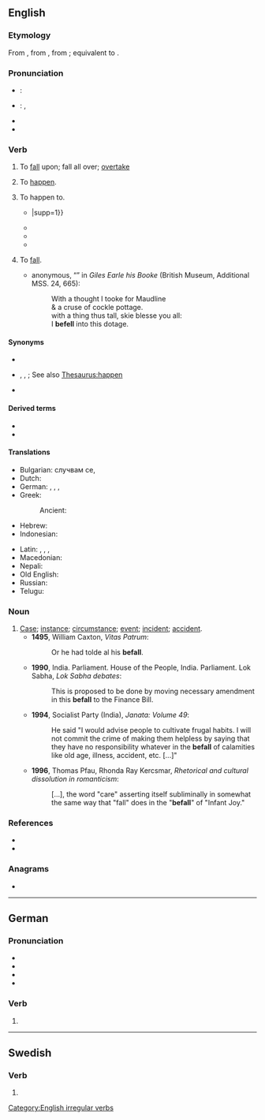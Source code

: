 {{also|Befall}}
==English==

===Etymology===
From {{inh|en|enm|bifallen}}, from {{inh|en|ang|befeallan}}, from {{inh|en|gem-pro|*bifallaną}}; equivalent to {{pre|en|be|fall}}.

===Pronunciation===
* {{a|UK}}: {{IPA|en|/bɪˈfɔːl/}}
* {{a|US}}: {{IPA|en|/bɪˈfɔl/}}, {{IPA|en|/bɪˈfɑl/}}
* {{audio|en|En-us-befall.ogg|Audio (US)}}
* {{rhymes|en|ɔːl|s=2}}

===Verb===
{{en-verb|befalls|befalling|befell|befallen}}

# {{lb|en|transitive}} To [[fall]] upon; fall all over; [[overtake]]
#: {{ux|en|At dusk an unusual calm '''befalls''' the wetlands.}}
# {{lb|en|intransitive}} To [[happen]].
# {{lb|en|transitive}} To happen to.
#: {{ux|en|Temptation '''befell''' me.}}
#* {{RQ:R. F. Burton Arabian Nights|passage=But as soon as her son espied her, bowl in hand, he thought that haply something untoward had '''befallen''' her, but he would not ask of aught until such time as she had set down the bowl, when she acquainted him with that which had occurred{{...}}|supp=1}}
#*{{RQ:Shakespeare Midsummer|I|i|passage=I beseech your grace that I may know / The worst that may '''befall''' me.}}
#* {{quote-web|en|date=2013-04-15| author=Walter Russell Mead| title=The Wreck of the Euro| site=The American Interest| url=http://blogs.the-american-interest.com/wrm/2013/04/15/the-wreck-of-the-euro/| accessdate=2013-04-16| passage=As we’ve said before, with the exception of communism itself, the euro has been the biggest economic catastrophe to '''befall''' the continent (and the world) since the 1930s.}}
#* {{quote-journal|en|date=2021 December 29|author=Stephen Roberts|title=Stories and facts behind railway plaques: Reading (1840)|journal=Rail|issue=947|page=57|text=This wasn't the last tragedy to '''befall''' Reading. There were fatal accidents involving trains in 1855 and 1914, while on a lesser scale T E Lawrence (of Arabia) lost his precious manuscript of ''Seven Pillars of Wisdom'' when changing trains in 1919.}}
# {{lb|en|intransitive|obsolete}} To [[fall]].
#* {{c.|1620}} anonymous, “{{w|Tom o' Bedlam|Tom o’ Bedlam’s Song}}” in ''Giles Earle his Booke'' (British Museum, Additional MSS. 24, 665):
#*: With a thought I tooke for Maudline<br>& a cruse of cockle pottage.<br>with a thing thus tall, skie blesse you all:<br>I '''befell''' into this dotage.

====Synonyms====
* {{qualifier|to fall upon}}
* {{qualifier|to happen}} {{l|en|come to pass}}, {{l|en|occur}}, {{l|en|transpire}}; See also [[Thesaurus:happen]]
* {{qualifier|to happen to}}

====Derived terms====
* {{l|en|befalling}}<!--adjective, noun-->
* {{l|en|misbefall}}

====Translations====
{{trans-top|happen to}}
* Bulgarian: случвам се, {{t+|bg|сполитам}}
* Dutch: {{t+|nl|overkomen}}
* German: {{t+|de|befallen}}, {{t+|de|zustoßen}}, {{t+|de|hereinbrechen}}, {{t+|de|widerfahren}}
* Greek:
*: Ancient: {{t|grc|καταλαμβάνω}}
* Hebrew: {{t+|he|אֵרַע|tr=erá'}}
* Indonesian: {{t|id|terjadi pada}}
{{trans-mid}}
* Latin: {{t+|la|accido}}, {{t|la|incidō}}, {{t+|la|cado}}, {{t+|la|ēveniō}}
* Macedonian: {{t|mk|западне}}
* Nepali: {{t+|ne|पर्नु}}
* Old English: {{t|ang|āgangan}}
* Russian: {{t+|ru|случаться}}
* Telugu: {{t+|te|మూడు}}
{{trans-bottom}}

===Noun===
{{en-noun}}

# [[case|Case]]; [[instance]]; [[circumstance]]; [[event]]; [[incident]]; [[accident]].
#* '''1495''', William Caxton, ''Vitas Patrum'':
#*: Or he had tolde al his '''befall'''.
#* '''1990''', India. Parliament. House of the People, India. Parliament. Lok Sabha, ''Lok Sabha debates'':
#*: This is proposed to be done by moving necessary amendment in this '''befall''' to the Finance Bill.
#* '''1994''', Socialist Party (India), ''Janata: Volume 49'':
#*: He said "I would advise people to cultivate frugal habits. I will not commit the crime of making them helpless by saying that they have no responsibility whatever in the '''befall''' of calamities like old age, illness, accident, etc. [...]"
#* '''1996''', Thomas Pfau, Rhonda Ray Kercsmar, ''Rhetorical and cultural dissolution in romanticism'':
#*: [...], the word "care" asserting itself subliminally in somewhat the same way that "fall" does in the "'''befall'''" of "Infant Joy."

===References===
* {{R:Century 1911}}
* {{R:Webster 1913}}

===Anagrams===
* {{anagrams|en|a=abefll|flabel}}

[[Category:English irregular verbs]]

----

==German==

===Pronunciation===
* {{IPA|de|/bəˈfal/}}
* {{audio|de|De-befall.ogg|Audio}}
* {{hyphenation|de|be|fall}}
* {{rhymes|de|al|s=2}}

===Verb===
{{head|de|verb form}}

# {{verb form of|de|befallen||s|imp}}

----

==Swedish==

===Verb===
{{head|sv|verb form}}

# {{sv-verb-form-imp|befalla}}